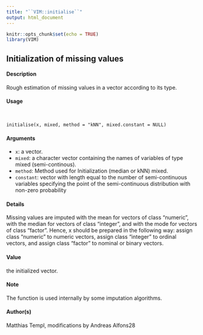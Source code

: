 ---
title: "``VIM::initialise``"
output: html_document
---

```{r setup, include=FALSE}
knitr::opts_chunk$set(echo = TRUE)
library(VIM)
```


## Initialization of missing values

#### Description 

Rough estimation of missing values in a vector according to its type.

#### Usage 
<pre><code>

initialise(x, mixed, method = "kNN", mixed.constant = NULL)
</code></pre>

#### Arguments

* ``x``: a vector.
* ``mixed``: a character vector containing the names of variables of type mixed (semi-continous).
* ``method``: Method used for Initialization (median or kNN) mixed.
* ``constant``: vector with length equal to the number of semi-continuous variables specifying the point of the semi-continuous distribution with non-zero probability

#### Details 

Missing values are imputed with the mean for vectors of class "numeric", with the median for vectors of class "integer", and with the mode for vectors of class "factor". Hence, x should be
prepared in the following way: assign class "numeric" to numeric vectors, assign class "integer" to ordinal vectors, and assign class "factor" to nominal or binary vectors.

#### Value
the initialized vector.

#### Note
The function is used internally by some imputation algorithms.

#### Author(s)
Matthias Templ, modifications by Andreas Alfons28
